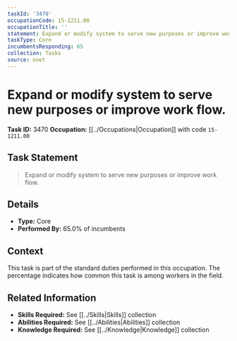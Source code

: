 ```yaml
---
taskId: '3470'
occupationCode: 15-1211.00
occupationTitle: ''
statement: Expand or modify system to serve new purposes or improve work flow.
taskType: Core
incumbentsResponding: 65
collection: Tasks
source: onet
---
```

# Expand or modify system to serve new purposes or improve work flow.

**Task ID:** 3470
**Occupation:** [[../Occupations|Occupation]] with code `15-1211.00`

## Task Statement

> Expand or modify system to serve new purposes or improve work flow.

## Details

- **Type:** Core
- **Performed By:** 65.0% of incumbents

## Context

This task is part of the standard duties performed in this occupation. The percentage indicates how common this task is among workers in the field.

## Related Information

- **Skills Required:** See [[../Skills|Skills]] collection
- **Abilities Required:** See [[../Abilities|Abilities]] collection
- **Knowledge Required:** See [[../Knowledge|Knowledge]] collection
